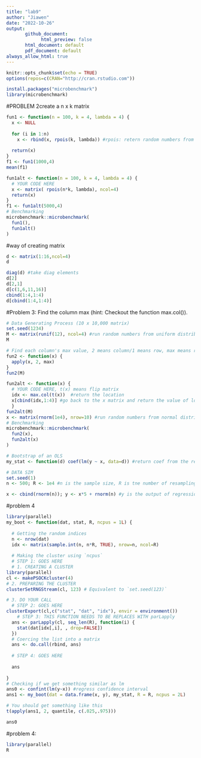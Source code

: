 ```yaml
---
title: "lab9"
author: "Jiawen"
date: "2022-10-26"
output: 
       github_document: 
             html_preview: false
       html_document: default
       pdf_document: default
always_allow_html: true
---
```


```r
knitr::opts_chunk$set(echo = TRUE)
options(repos=c(CRAN="http://cran.rstudio.com"))
```

```r
install.packages("microbenchmark")
library(microbenchmark)
```

#PROBLEM 2create a n x k matrix 
```R
fun1 <- function(n = 100, k = 4, lambda = 4) {
  x <- NULL
  
  for (i in 1:n)
    x <- rbind(x, rpois(k, lambda)) #rpois: retern random numbers from pois, k means how many numbers should be returned; rbind,r menas rows, bind menas put them together; lambda means the mean 
  
  return(x)
}
f1 <- fun1(1000,4)
mean(f1)

fun1alt <- function(n = 100, k = 4, lambda = 4) {
  # YOUR CODE HERE
  x <- matrix( rpois(n*k, lambda), ncol=4)
  return(x)
}
f1 <- fun1alt(5000,4)
# Benchmarking
microbenchmark::microbenchmark(
  fun1(),
  fun1alt()
)

```
#way of creating matrix 
```r
d <- matrix(1:16,ncol=4)
d
```

```r
diag(d) #take diag elements
d[2]
d[2,1]
d[c(1,6,11,16)]
cbind(1:4,1:4)
d[cbind(1:4,1:4)]
```

#Problem 3: Find the column max (hint: Checkout the function max.col()).
```r
# Data Generating Process (10 x 10,000 matrix)
set.seed(1234)
M <- matrix(runif(12), ncol=4) #run random numbers from uniform distribution 
M

# Find each column's max value, 2 means column/1 means row, max means return the maximum number
fun2 <- function(x) {
  apply(x, 2, max)
}
fun2(M)

fun2alt <- function(x) {
  # YOUR CODE HERE, t(x) means flip matrix
  idx <- max.col(t(x))  #return the location
  x[cbind(idx,1:4)] #go back to the x matrix and return the value of location
  }
fun2alt(M)
x <- matrix(rnorm(1e4), nrow=10) #run random numbers from normal distribution 1e4=10000
# Benchmarking
microbenchmark::microbenchmark(
  fun2(x),
  fun2alt(x)
)
```

```r
# Bootstrap of an OLS
my_stat <- function(d) coef(lm(y ~ x, data=d)) #return coef from the regression 

# DATA SIM
set.seed(1)
n <- 500; R <- 1e4 #n is the sample size, R is tne number of resamplingwe do

x <- cbind(rnorm(n)); y <- x*5 + rnorm(n) #y is the output of regression, rnorm(n) is noise 

```
#problem 4
```r
library(parallel)
my_boot <- function(dat, stat, R, ncpus = 1L) {
  
  # Getting the random indices
  n <- nrow(dat)
  idx <- matrix(sample.int(n, n*R, TRUE), nrow=n, ncol=R)
 
  # Making the cluster using `ncpus`
  # STEP 1: GOES HERE
  # 1. CREATING A CLUSTER
library(parallel)
cl <- makePSOCKcluster(4)    
# 2. PREPARING THE CLUSTER
clusterSetRNGStream(cl, 123) # Equivalent to `set.seed(123)`

# 3. DO YOUR CALL
  # STEP 2: GOES HERE
clusterExport(cl,c("stat", "dat", "idx"), envir = environment())
    # STEP 3: THIS FUNCTION NEEDS TO BE REPLACES WITH parLapply
  ans <- parLapply(cl, seq_len(R), function(i) {
    stat(dat[idx[,i], , drop=FALSE])
  })
  # Coercing the list into a matrix
  ans <- do.call(rbind, ans)
  
  # STEP 4: GOES HERE
  
  ans
  
}
# Checking if we get something similar as lm
ans0 <- confint(lm(y~x)) #regress confidence interval 
ans1 <- my_boot(dat = data.frame(x, y), my_stat, R = R, ncpus = 2L)

# You should get something like this
t(apply(ans1, 2, quantile, c(.025,.975)))

ans0

```



#problem 4: 
```r
library(parallel)
R
```